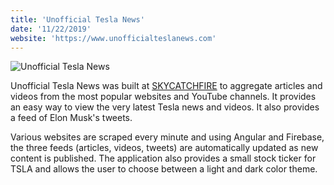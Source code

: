 ```yaml
---
title: 'Unofficial Tesla News'
date: '11/22/2019'
website: 'https://www.unofficialteslanews.com'
---
```


![Unofficial Tesla News](../uploads/unofficial-tesla-news.jpg)

Unofficial Tesla News was built at [SKYCATCHFIRE](https://skycatchfire.com) to aggregate articles and videos from the most popular websites and YouTube channels. It provides an easy way to view the very latest Tesla news and videos. It also provides a feed of Elon Musk's tweets.

Various websites are scraped every minute and using Angular and Firebase, the three feeds (articles, videos, tweets) are automatically updated as new content is published. The application also provides a small stock ticker for TSLA and allows the user to choose between a light and dark color theme.